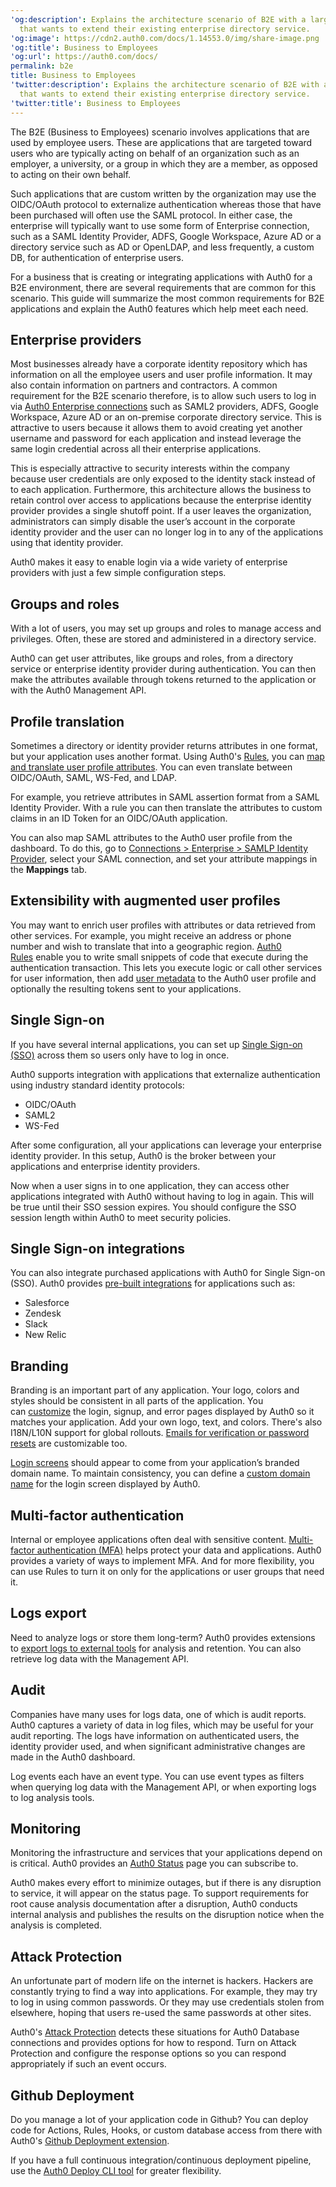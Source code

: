 ---
'og:description': Explains the architecture scenario of B2E with a large organization
  that wants to extend their existing enterprise directory service.
'og:image': https://cdn2.auth0.com/docs/1.14553.0/img/share-image.png
'og:title': Business to Employees
'og:url': https://auth0.com/docs/
permalink: b2e
title: Business to Employees
'twitter:description': Explains the architecture scenario of B2E with a large organization
  that wants to extend their existing enterprise directory service.
'twitter:title': Business to Employees
---
The B2E (Business to Employees) scenario involves applications that are used by employee users. These are applications that are targeted toward users who are typically acting on behalf of an organization such as an employer, a university, or a group in which they are a member, as opposed to acting on their own behalf.

Such applications that are custom written by the organization may use the OIDC/<Tooltip tip="OAuth 2.0: Authorization framework that defines authorization protocols and workflows." cta="View Glossary" href="/docs/glossary?term=OAuth">OAuth</Tooltip> protocol to externalize authentication whereas those that have been purchased will often use the <Tooltip tip="Security Assertion Markup Language (SAML): Standardized protocol allowing two parties to exchange authentication information without a password." cta="View Glossary" href="/docs/glossary?term=SAML">SAML</Tooltip> protocol. In either case, the enterprise will typically want to use some form of Enterprise connection, such as a SAML <Tooltip tip="Identity Provider (IdP): Service that stores and manages digital identities." cta="View Glossary" href="/docs/glossary?term=Identity+Provider">Identity Provider</Tooltip>, ADFS, Google Workspace, Azure AD or a directory service such as AD or OpenLDAP, and less frequently, a custom DB, for authentication of enterprise users.

For a business that is creating or integrating applications with Auth0 for a B2E environment, there are several requirements that are common for this scenario. This guide will summarize the most common requirements for B2E applications and explain the Auth0 features which help meet each need.

## Enterprise providers

Most businesses already have a corporate identity repository which has information on all the employee users and user profile information. It may also contain information on partners and contractors. A common requirement for the B2E scenario therefore, is to allow such users to log in via [Auth0 Enterprise connections](/docs/authenticate/identity-providers/enterprise-identity-providers) such as SAML2 providers, ADFS, Google Workspace, Azure AD or an on-premise corporate directory service. This is attractive to users because it allows them to avoid creating yet another username and password for each application and instead leverage the same login credential across all their enterprise applications.

This is especially attractive to security interests within the company because user credentials are only exposed to the identity stack instead of to each application. Furthermore, this architecture allows the business to retain control over access to applications because the enterprise identity provider provides a single shutoff point. If a user leaves the organization, administrators can simply disable the user’s account in the corporate identity provider and the user can no longer log in to any of the applications using that identity provider.

Auth0 makes it easy to enable login via a wide variety of enterprise providers with just a few simple configuration steps.

## Groups and roles

With a lot of users, you may set up groups and roles to manage access and privileges. Often, these are stored and administered in a directory service.

Auth0 can get user attributes, like groups and roles, from a directory service or enterprise identity provider during authentication. You can then make the attributes available through tokens returned to the application or with the Auth0 <Tooltip tip="Management API: A product to allow customers to perform administrative tasks." cta="View Glossary" href="/docs/glossary?term=Management+API">Management API</Tooltip>.

## Profile translation

Sometimes a directory or identity provider returns attributes in one format, but your application uses another format. Using Auth0's [Rules](/docs/manage-users/user-accounts/metadata/manage-metadata-rules), you can [map and translate user profile attributes](https://auth0.com/rules/saml-attribute-mapping). You can even translate between OIDC/OAuth, SAML, <Tooltip tip="Web Service Federation (WS-Fed): Protocol for managing user identities across domains." cta="View Glossary" href="/docs/glossary?term=WS-Fed">WS-Fed</Tooltip>, and LDAP.

For example, you retrieve attributes in SAML assertion format from a SAML Identity Provider. With a rule you can then translate the attributes to custom claims in an <Tooltip tip="ID Token: Credential meant for the client itself, rather than for accessing a resource." cta="View Glossary" href="/docs/glossary?term=ID+Token">ID Token</Tooltip> for an OIDC/OAuth application.

You can also map SAML attributes to the Auth0 user profile from the dashboard. To do this, go to [Connections > Enterprise > SAMLP Identity Provider](https://manage.auth0.com/#/connections/enterprise), select your SAML connection, and set your attribute mappings in the **Mappings** tab.

## Extensibility with augmented user profiles

You may want to enrich user profiles with attributes or data retrieved from other services. For example, you might receive an address or phone number and wish to translate that into a geographic region. [Auth0 Rules](/docs/customize/rules) enable you to write small snippets of code that execute during the authentication transaction. This lets you execute logic or call other services for user information, then add [user metadata](/docs/manage-users/user-accounts/metadata) to the Auth0 user profile and optionally the resulting tokens sent to your applications.

## Single Sign-on

If you have several internal applications, you can set up [Single Sign-on (SSO)](/docs/authenticate/single-sign-on) across them so users only have to log in once.

Auth0 supports integration with applications that externalize authentication using industry standard identity protocols:

* OIDC/OAuth
* SAML2
* WS-Fed

After some configuration, all your applications can leverage your enterprise identity provider. In this setup, Auth0 is the broker between your applications and enterprise identity providers.

Now when a user signs in to one application, they can access other applications integrated with Auth0 without having to log in again. This will be true until their <Tooltip tip="Single Sign-On (SSO): Service that, after a user logs into one applicaton, automatically logs that user in to other applications." cta="View Glossary" href="/docs/glossary?term=SSO">SSO</Tooltip> session expires. You should configure the SSO session length within Auth0 to meet security policies.

## Single Sign-on integrations

You can also integrate purchased applications with Auth0 for Single Sign-on (SSO). Auth0 provides [pre-built integrations](/docs/customize/integrations/sso-integrations) for applications such as:

* Salesforce
* Zendesk
* Slack
* New Relic

## Branding

Branding is an important part of any application. Your logo, colors and styles should be consistent in all parts of the application. You can [customize](/docs/libraries/custom-signup) the login, signup, and error pages displayed by Auth0 so it matches your application. Add your own logo, text, and colors. There's also I18N/L10N support for global rollouts. [Emails for verification or password resets](/docs/customize/email/email-templates) are customizable too.

[Login screens](/docs/libraries/lock/lock-ui-customization) should appear to come from your application’s branded domain name. To maintain consistency, you can define a [custom domain name](/docs/customize/custom-domains) for the login screen displayed by Auth0.

## Multi-factor authentication

Internal or employee applications often deal with sensitive content. [Multi-factor authentication (MFA)](/docs/secure/multi-factor-authentication) helps protect your data and applications. Auth0 provides a variety of ways to implement <Tooltip tip="Multi-factor authentication (MFA): User authentication process that uses a factor in addition to username and password such as a code via SMS." cta="View Glossary" href="/docs/glossary?term=MFA">MFA</Tooltip>. And for more flexibility, you can use Rules to turn it on only for the applications or user groups that need it.

## Logs export

Need to analyze logs or store them long-term? Auth0 provides extensions to [export logs to external tools](/docs/deploy-monitor/logs) for analysis and retention. You can also retrieve log data with the Management API.

## Audit

Companies have many uses for logs data, one of which is audit reports. Auth0 captures a variety of data in log files, which may be useful for your audit reporting. The logs have information on authenticated users, the identity provider used, and when significant administrative changes are made in the <Tooltip tip="Auth0 Dashboard: Auth0's main product to configure your services." cta="View Glossary" href="/docs/glossary?term=Auth0+dashboard">Auth0 dashboard</Tooltip>.

Log events each have an event type. You can use event types as filters when querying log data with the Management API, or when exporting logs to log analysis tools.

## Monitoring

Monitoring the infrastructure and services that your applications depend on is critical. Auth0 provides an [Auth0 Status](https://status.auth0.com/) page you can subscribe to.

Auth0 makes every effort to minimize outages, but if there is any disruption to service, it will appear on the status page. To support requirements for root cause analysis documentation after a disruption, Auth0 conducts internal analysis and publishes the results on the disruption notice when the analysis is completed.

## Attack Protection

An unfortunate part of modern life on the internet is hackers. Hackers are constantly trying to find a way into applications. For example, they may try to log in using common passwords. Or they may use credentials stolen from elsewhere, hoping that users re-used the same passwords at other sites.

Auth0's [Attack Protection](/docs/secure/attack-protection) detects these situations for Auth0 Database connections and provides options for how to respond. Turn on <Tooltip tip="Attack Protection: Features that Auth0 provides to detect and mitigate attacks, including brute-force protection, suspicious IP throttling, breached password detection, bot detection, and adaptive multi-factor authentication." cta="View Glossary" href="/docs/glossary?term=Attack+Protection">Attack Protection</Tooltip> and configure the response options so you can respond appropriately if such an event occurs.

## Github Deployment

Do you manage a lot of your application code in Github? You can deploy code for Actions, Rules, Hooks, or custom database access from there with Auth0's [Github Deployment extension](https://marketplace.auth0.com/integrations/github-actions).

If you have a full continuous integration/continuous deployment pipeline, use the [Auth0 Deploy CLI tool](https://github.com/auth0/auth0-deploy-cli) for greater flexibility.